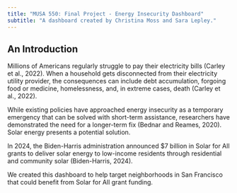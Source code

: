 ---
title: "MUSA 550: Final Project - Energy Insecurity Dashboard"
subtitle: "A dashboard created by Christina Moss and Sara Lepley."
---

## An Introduction

Millions of Americans regularly struggle to pay their electricity bills (Carley et al., 2022). When a household gets disconnected from their electricity utility provider, the consequences can include debt accumulation, forgoing food or medicine, homelessness, and, in extreme cases, death (Carley et al., 2022). 

While existing policies have approached energy insecurity as a temporary emergency that can be solved with short-term assistance, researchers have demonstrated the need for a longer-term fix (Bednar and Reames, 2020). Solar energy presents a potential solution. 

In 2024, the Biden-Harris administration announced $7 billion in Solar for All grants to deliver solar energy to low-income residents through residential and community solar (Biden-Harris, 2024). 

We created this dashboard to help target neighborhoods in San Francisco that could benefit from Solar for All grant funding. 


